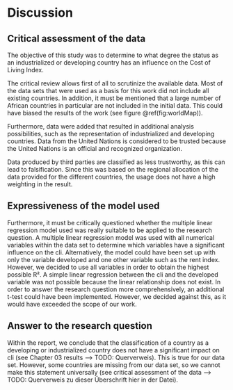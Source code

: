 # Discussion

## Critical assessment of the data
The objective of this study was to determine to what degree the status as an industrialized or developing country has an influence on the Cost of Living Index.

The critical review allows first of all to scrutinize the available data. Most of the data sets that were used as a basis for this work did not include all existing countries. In addition, it must be mentioned that a large number of African countries in particular are not included in the initial data. This could have biased the results of the work (see figure \@ref(fig:worldMap)).

Furthermore, data were added that resulted in additional analysis possibilities, such as the representation of industrialized and developing countries. Data from the United Nations is considered to be trusted because the United Nations is an official and recognized organization. 

Data produced by third parties are classified as less trustworthy, as this can lead to falsification. Since this was based on the regional allocation of the data provided for the different countries, the usage does not have a high weighting in the result. 

## Expressiveness of the model used
Furthermore, it must be critically questioned whether the multiple linear regression model used was really suitable to be applied to the research question. A multiple linear regression model was used with all numerical variables within the data set to determine which variables have a significant influence on the cli. Alternatively, the model could have been set up with only the variable developed and one other variable such as the rent index. However, we decided to use all variables in order to obtain the highest possible R². A simple linear regression between the cli and the developed variable was not possible because the linear relationship does not exist.
In order to answer the research question more comprehensively, an additional t-test could have been implemented. However, we decided against this, as it would have exceeded the scope of our work.

## Answer to the research question
Within the report, we conclude that the classification of a country as a developing or industrialized country does not have a significant impact on cli (see Chapter 03 results --> TODO: Querverweis). This is true for our data set. However, some countries are missing from our data set, so we cannot make this statement universally (see critical assessment of the data --> TODO: Querverweis zu dieser Überschrift hier in der Datei).
